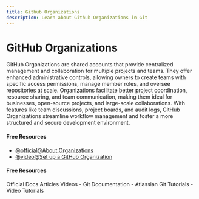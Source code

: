 ```yaml
---
title: Github Organizations
description: Learn about Github Organizations in Git
---
```


# GitHub Organizations

GitHub Organizations are shared accounts that provide centralized management and collaboration for multiple projects and teams. They offer enhanced administrative controls, allowing owners to create teams with specific access permissions, manage member roles, and oversee repositories at scale. Organizations facilitate better project coordination, resource sharing, and team communication, making them ideal for businesses, open-source projects, and large-scale collaborations. With features like team discussions, project boards, and audit logs, GitHub Organizations streamline workflow management and foster a more structured and secure development environment.

#### Free Resources

- [@official@About Organizations](https://docs.github.com/en/organizations/collaborating-with-groups-in-organizations/about-organizations)
- [@video@Set up a GitHub Organization](https://www.youtube.com/watch?v=XowSSIhJFuk)

#### Free Resources

<Tabs defaultValue="official">
<TabsList>
<TabsTrigger value="official">Official Docs</TabsTrigger>
<TabsTrigger value="article">Articles</TabsTrigger>
<TabsTrigger value="video">Videos</TabsTrigger>
</TabsList>

<TabsContent value="official">
- <Link href="https://git-scm.com/docs">Git Documentation</Link>
</TabsContent>
<TabsContent value="article">
- <Link href="https://www.atlassian.com/git/tutorials">Atlassian Git Tutorials</Link>
</TabsContent>
<TabsContent value="video">
- <Link href="https://www.youtube.com/results?search_query=git+github-organizations+tutorial">Video Tutorials</Link>
</TabsContent>
</Tabs>

<Outlet path="5-github/basics/github-organizations" />
